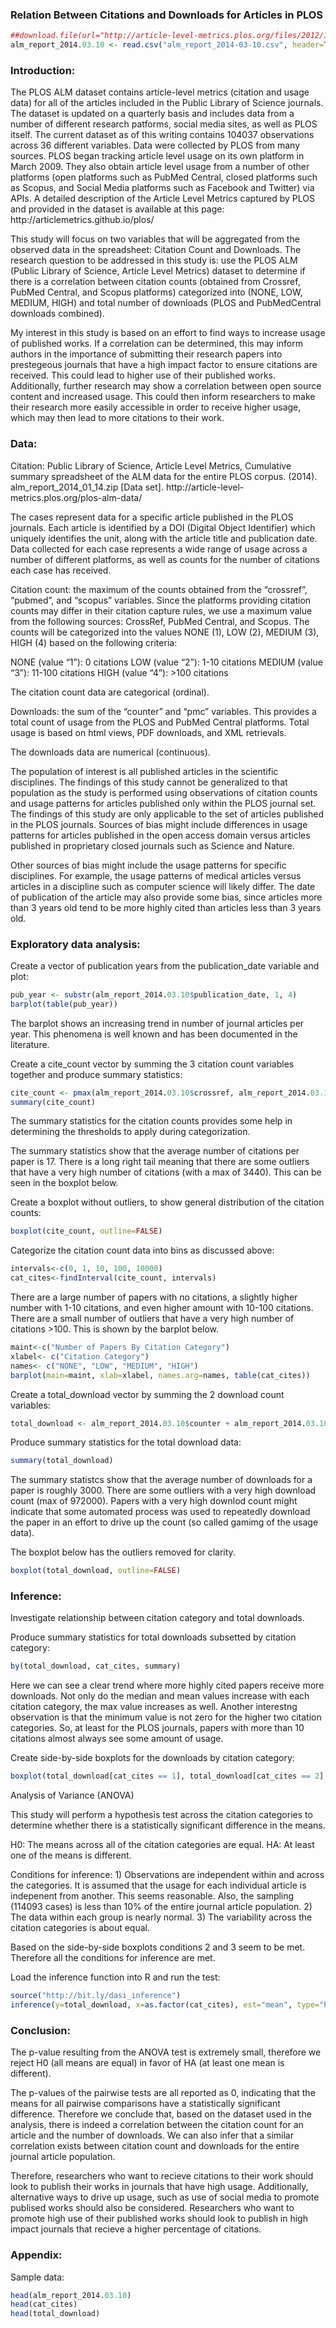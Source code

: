 <!-- Make sure that the knitr package is installed and loaded. -->
<!-- For more info on the package options see http://yihui.name/knitr/options -->

<!-- Replace below with the title of your project -->
### Relation Between Citations and Downloads for Articles in PLOS

<!-- Enter the code required to load your data in the space below. The data will be loaded but the line of code won't show up in your write up (echo=FALSE) in order to save space-->
```r
##download.file(url="http://article-level-metrics.plos.org/files/2012/10/alm_report_2014-03-10.csv", destfile="alm_report_2014-03-10.csv")
alm_report_2014.03.10 <- read.csv("alm_report_2014-03-10.csv", header=TRUE)
```

<!-- In the remainder of the document, add R code chunks as needed -->

### Introduction:
The PLOS ALM dataset contains article-level metrics (citation and usage data) for all of the articles included in the Public Library of Science journals. The dataset is updated on a quarterly basis and includes data from a number of different research patforms, social media sites, as well as PLOS itself. The current dataset as of this writing contains 104037 observations across 36 different variables. Data were collected by PLOS from many sources.  PLOS began tracking article level usage on its own platform in March 2009.  They also obtain article level usage from a number of other platforms (open platforms such as PubMed Central, closed platforms such as Scopus, and Social Media platforms such as Facebook and Twitter) via APIs.  A detailed description of the Article Level Metrics captured by PLOS and provided in the dataset is available at this page:  http://articlemetrics.github.io/plos/

This study will focus on two variables that will be aggregated from the observed data in the spreadsheet: Citation Count and Downloads. The research question to be addressed in this study is:  use the PLOS ALM (Public Library of Science, Article Level Metrics) dataset to determine if there is a correlation between citation counts (obtained from Crossref, PubMed Central, and Scopus platforms) categorized into (NONE, LOW, MEDIUM, HIGH) and total number of downloads (PLOS and PubMedCentral downloads combined).

My interest in this study is based on an effort to find ways to increase usage of published works.  If a correlation can be determined, this may inform authors in the importance of submitting their research papers into prestegeous journals that have a high impact factor to ensure citations are received.  This could lead to higher use of their published works.  Additionally, further research may show a correlation between open source content and increased usage.  This could then inform researchers to make their research more easily accessible in order to receive higher usage, which may then lead to more citations to their work.

### Data:
Citation:
Public Library of Science, Article Level Metrics, Cumulative summary spreadsheet of the ALM data for the entire PLOS corpus. (2014). alm_report_2014_01_14.zip [Data set]. http://article-level-metrics.plos.org/plos-alm-data/

The cases represent data for a specific article published in the PLOS journals.  Each article is identified by a DOI (Digital Object Identifier) which uniquely identifies the unit, along with the article title and publication date.  Data collected for each case represents a wide range of usage across a number of different platforms, as well as counts for the number of citations each case has received.

Citation count: the maximum of the counts obtained from the “crossref”, “pubmed”, and “scopus” variables.  Since the platforms providing citation counts may differ in their citation capture rules, we use a maximum value from the following sources: CrossRef, PubMed Central, and Scopus. The counts will be categorized into the values NONE (1), LOW (2), MEDIUM (3), HIGH (4) based on the following criteria:

NONE (value “1”): 0 citations
LOW (value “2”): 1-10 citations
MEDIUM (value “3”): 11-100 citations
HIGH (value “4”): >100 citations

The citation count data are categorical (ordinal).

Downloads: the sum of the “counter” and “pmc” variables.  This provides a total count of usage from the PLOS and PubMed Central platforms.  Total usage is based on html views, PDF downloads, and XML retrievals.

The downloads data are numerical (continuous).

The population of interest is all published articles in the scientific disciplines.  The findings of this study cannot be generalized to that population as the study is performed using observations of citation counts and usage patterns for articles published only within the PLOS journal set. The findings of this study are only applicable to the set of articles published in the PLOS journals.  Sources of bias might include differences in usage patterns for articles published in the open access domain versus articles published in proprietary closed journals such as Science and Nature.

Other sources of bias might include the usage patterns for specific disciplines.  For example, the usage patterns of medical articles versus articles in a discipline such as computer science will likely differ. The date of publication of the article may also provide some bias, since articles more than 3 years old tend to be more highly cited than articles less than 3 years old.

### Exploratory data analysis:

Create a vector of publication years from the publication_date variable and plot:
```r
pub_year <- substr(alm_report_2014.03.10$publication_date, 1, 4)
barplot(table(pub_year))
```
The barplot shows an increasing trend in number of journal articles per year.  This phenomena is well known and has been documented in the literature.

Create a cite_count vector by summing the 3 citation count variables together and produce summary statistics:
```r
cite_count <- pmax(alm_report_2014.03.10$crossref, alm_report_2014.03.10$scopus, alm_report_2014.03.10$pubmed)
summary(cite_count)
```
The summary statistics for the citation counts provides some help in determining the thresholds to apply during categorization.

The summary statistics show that the average number of citations per paper is 17.  There is a long right tail meaning that there are some outliers that have a very high number of citations (with a max of 3440).  This can be seen in the boxplot below.

Create a boxplot without outliers, to show general distribution of the citation counts:
```r
boxplot(cite_count, outline=FALSE)
```
Categorize the citation count data into bins as discussed above:
```r
intervals<-c(0, 1, 10, 100, 10000)
cat_cites<-findInterval(cite_count, intervals)
```
There are a large number of papers with no citations, a slightly higher number with 1-10 citations, and even higher amount with 10-100 citations.  There are a small number of outliers that have a very high number of citations >100.  This is shown by the barplot below.
```r
maint<-c("Number of Papers By Citation Category")
xlabel<- c("Citation Category")
names<- c("NONE", "LOW", "MEDIUM", "HIGH")
barplot(main=maint, xlab=xlabel, names.arg=names, table(cat_cites))
```
Create a total_download vector by summing the 2 download count variables:
```r
total_download <- alm_report_2014.03.10$counter + alm_report_2014.03.10$pmc
```
Produce summary statistics for the total download data:
```r
summary(total_download)
```
The summary statistcs show that the average number of downloads for a paper is roughly 3000.  There are some outliers with a very high download count (max of 972000).  Papers with a very high downlod count might indicate that some automated process was used to repeatedly download the paper in an effort to drive up the count (so called gamimg of the usage data).

The boxplot below has the outliers removed for clarity.
```r
boxplot(total_download, outline=FALSE)
```

### Inference:
Investigate relationship between citation category and total downloads.

Produce summary statistics for total downloads subsetted by citation category:
```r
by(total_download, cat_cites, summary)
```
Here we can see a clear trend where more highly cited papers receive more downloads. Not only do the median and mean values increase with each citation category, the max value increases as well.  Another interestng observation is that the minimum value is not zero for the higher two citation categories.  So, at least for the PLOS journals, papers with more than 10 citations almost always see some amount of usage.

Create side-by-side boxplots for the downloads by citation category:
```r
boxplot(total_download[cat_cites == 1], total_download[cat_cites == 2], total_download[cat_cites == 3], total_download[cat_cites == 4], outline=FALSE, main="Downloads versus Citation Category", xlab="Category(1-4)")
```
Analysis of Variance (ANOVA)

This study will perform a hypothesis test across the citation categories to determine whether there is a statistically significant difference in the means.

H0: The means across all of the citation categories are equal.
HA: At least one of the means is different.

Conditions for inference:
1) Observations are independent within and across the categories.  It is assumed that the usage for each individual article is indepenent from another.  This seems reasonable.  Also, the sampling (114093 cases) is less than 10% of the entire journal article population.
2) The data within each group is nearly normal.
3) The variability across the citation categories is about equal.  

Based on the side-by-side boxplots conditions 2 and 3 seem to be met.  Therefore all the conditions for inference are met.

Load the inference function into R and run the test:
```r
source("http://bit.ly/dasi_inference")
inference(y=total_download, x=as.factor(cat_cites), est="mean", type="ht", alternative="greater", method="theoretical", inf_plot=FALSE, eda_plot=FALSE, sum_stats=FALSE)
```

### Conclusion:
The p-value resulting from the ANOVA test is extremely small, therefore we reject H0 (all means are equal) in favor of HA (at least one mean is different).

The p-values of the pairwise tests are all reported as 0, indicating that the means for all pairwise comparisons have a statistically significant difference.  Therefore we conclude that, based on the dataset used in the analysis, there is indeed a correlation between the citation count for an article and the number of downloads.  We can also infer that a similar correlation exists between citation count and downloads for the entire journal article population.

Therefore, researchers who want to recieve citations to their work should look to publish their works in journals that have high usage.  Additionally, alternative ways to drive up usage, such as use of social media to promote publised works should also be considered.  Researchers who want to promote high use of their published works should look to publish in high impact journals that recieve a higher percentage of citations.

### Appendix:
Sample data:
```r
head(alm_report_2014.03.10)
head(cat_cites)
head(total_download)
```
